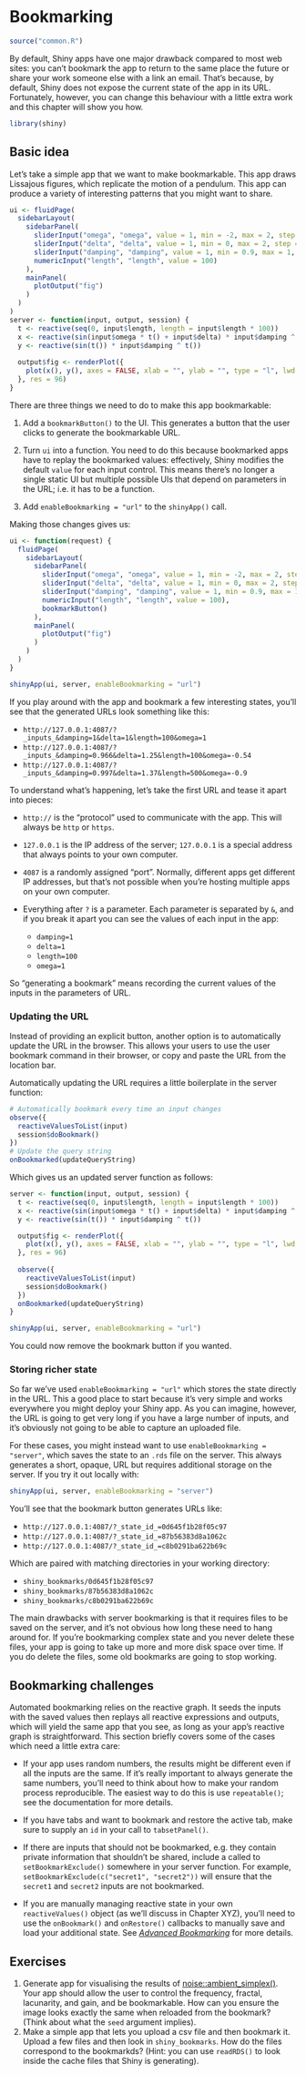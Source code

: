 # Bookmarking {#action-bookmark}

```r
source("common.R")
```

By default, Shiny apps have one major drawback compared to most web sites: you can't bookmark the app to return to the same place the future or share your work someone else with a link an email. That's because, by default, Shiny does not expose the current state of the app in its URL. Fortunately, however, you can change this behaviour with a little extra work and this chapter will show you how.

```r
library(shiny)
```

## Basic idea

Let's take a simple app that we want to make bookmarkable. This app draws Lissajous figures, which replicate the motion of a pendulum. This app can produce a variety of interesting patterns that you might want to share.

```r
ui <- fluidPage(
  sidebarLayout(
    sidebarPanel(
      sliderInput("omega", "omega", value = 1, min = -2, max = 2, step = 0.01),
      sliderInput("delta", "delta", value = 1, min = 0, max = 2, step = 0.01),
      sliderInput("damping", "damping", value = 1, min = 0.9, max = 1, step = 0.001),
      numericInput("length", "length", value = 100)
    ),
    mainPanel(
      plotOutput("fig")
    )
  )
)
server <- function(input, output, session) {
  t <- reactive(seq(0, input$length, length = input$length * 100))
  x <- reactive(sin(input$omega * t() + input$delta) * input$damping ^ t())
  y <- reactive(sin(t()) * input$damping ^ t())
  
  output$fig <- renderPlot({
    plot(x(), y(), axes = FALSE, xlab = "", ylab = "", type = "l", lwd = 2)
  }, res = 96)
}
```

<!-- TODO: add demo -->

There are three things we need to do to make this app bookmarkable:

1.  Add a `bookmarkButton()` to the UI. This generates a button that the user clicks to generate the bookmarkable URL.

2.  Turn `ui` into a function. You need to do this because bookmarked apps have to replay the bookmarked values: effectively, Shiny modifies the default `value` for each input control. This means there's no longer a single static UI but multiple possible UIs that depend on parameters in the URL; i.e. it has to be a function.

3.  Add `enableBookmarking = "url"` to the `shinyApp()` call.

Making those changes gives us:

```r
ui <- function(request) {
  fluidPage(
    sidebarLayout(
      sidebarPanel(
        sliderInput("omega", "omega", value = 1, min = -2, max = 2, step = 0.01),
        sliderInput("delta", "delta", value = 1, min = 0, max = 2, step = 0.01),
        sliderInput("damping", "damping", value = 1, min = 0.9, max = 1, step = 0.001),
        numericInput("length", "length", value = 100),
        bookmarkButton()
      ),
      mainPanel(
        plotOutput("fig")
      )
    )
  )
}
```

```r
shinyApp(ui, server, enableBookmarking = "url")
```

If you play around with the app and bookmark a few interesting states, you'll see that the generated URLs look something like this:

-   `http://127.0.0.1:4087/?_inputs_&damping=1&delta=1&length=100&omega=1`
-   `http://127.0.0.1:4087/?_inputs_&damping=0.966&delta=1.25&length=100&omega=-0.54`
-   `http://127.0.0.1:4087/?_inputs_&damping=0.997&delta=1.37&length=500&omega=-0.9`

To understand what's happening, let's take the first URL and tease it apart into pieces:

-   `http://` is the "protocol" used to communicate with the app. This will always be `http` or `https`.

-   `127.0.0.1` is the IP address of the server; `127.0.0.1` is a special address that always points to your own computer.

-   `4087` is a randomly assigned "port". Normally, different apps get different IP addresses, but that's not possible when you're hosting multiple apps on your own computer.

-   Everything after `?` is a parameter. Each parameter is separated by `&`, and if you break it apart you can see the values of each input in the app:

    -   `damping=1`
    -   `delta=1`
    -   `length=100`
    -   `omega=1`

So "generating a bookmark" means recording the current values of the inputs in the parameters of URL.

### Updating the URL

Instead of providing an explicit button, another option is to automatically update the URL in the browser. This allows your users to use the user bookmark command in their browser, or copy and paste the URL from the location bar.

Automatically updating the URL requires a little boilerplate in the server function:

```r
# Automatically bookmark every time an input changes
observe({
  reactiveValuesToList(input)
  session$doBookmark()
})
# Update the query string
onBookmarked(updateQueryString)
```

Which gives us an updated server function as follows:

```r
server <- function(input, output, session) {
  t <- reactive(seq(0, input$length, length = input$length * 100))
  x <- reactive(sin(input$omega * t() + input$delta) * input$damping ^ t())
  y <- reactive(sin(t()) * input$damping ^ t())

  output$fig <- renderPlot({
    plot(x(), y(), axes = FALSE, xlab = "", ylab = "", type = "l", lwd = 2)
  }, res = 96)
  
  observe({
    reactiveValuesToList(input)
    session$doBookmark()
  })
  onBookmarked(updateQueryString)
}
```

```r
shinyApp(ui, server, enableBookmarking = "url")
```

You could now remove the bookmark button if you wanted.

### Storing richer state

So far we've used `enableBookmarking = "url"` which stores the state directly in the URL. This a good place to start because it's very simple and works everywhere you might deploy your Shiny app. As you can imagine, however, the URL is going to get very long if you have a large number of inputs, and it's obviously not going to be able to capture an uploaded file.

For these cases, you might instead want to use `enableBookmarking = "server"`, which saves the state to an `.rds` file on the server. This always generates a short, opaque, URL but requires additional storage on the server. If you try it out locally with:

```r
shinyApp(ui, server, enableBookmarking = "server")
```

You'll see that the bookmark button generates URLs like:

-   `http://127.0.0.1:4087/?_state_id_=0d645f1b28f05c97`
-   `http://127.0.0.1:4087/?_state_id_=87b56383d8a1062c`
-   `http://127.0.0.1:4087/?_state_id_=c8b0291ba622b69c`

Which are paired with matching directories in your working directory:

-   `shiny_bookmarks/0d645f1b28f05c97`
-   `shiny_bookmarks/87b56383d8a1062c`
-   `shiny_bookmarks/c8b0291ba622b69c`

The main drawbacks with server bookmarking is that it requires files to be saved on the server, and it's not obvious how long these need to hang around for. If you're bookmarking complex state and you never delete these files, your app is going to take up more and more disk space over time. If you do delete the files, some old bookmarks are going to stop working.

## Bookmarking challenges

Automated bookmarking relies on the reactive graph. It seeds the inputs with the saved values then replays all reactive expressions and outputs, which will yield the same app that you see, as long as your app's reactive graph is straightforward. This section briefly covers some of the cases which need a little extra care:

-   If your app uses random numbers, the results might be different even if all the inputs are the same. If it's really important to always generate the same numbers, you'll need to think about how to make your random process reproducible. The easiest way to do this is use `repeatable()`; see the documentation for more details.

-   If you have tabs and want to bookmark and restore the active tab, make sure to supply an `id` in your call to `tabsetPanel()`.

-   If there are inputs that should not be bookmarked, e.g. they contain private information that shouldn't be shared, include a called to `setBookmarkExclude()` somewhere in your server function. For example, `setBookmarkExclude(c("secret1", "secret2"))` will ensure that the `secret1` and `secret2` inputs are not bookmarked.

-   If you are manually managing reactive state in your own `reactiveValues()` object (as we'll discuss in Chapter XYZ), you'll need to use the `onBookmark()` and `onRestore()` callbacks to manually save and load your additional state. See *[Advanced Bookmarking](https://shiny.rstudio.com/articles/advanced-bookmarking.html)* for more details.

## Exercises

1.  Generate app for visualising the results of [noise::ambient\_simplex()](https://ambient.data-imaginist.com/reference/noise_simplex.html). Your app should allow the user to control the frequency, fractal, lacunarity, and gain, and be bookmarkable. How can you ensure the image looks exactly the same when reloaded from the bookmark? (Think about what the `seed` argument implies).
2.  Make a simple app that lets you upload a csv file and then bookmark it. Upload a few files and then look in `shiny_bookmarks`. How do the files correspond to the bookmarkds? (Hint: you can use `readRDS()` to look inside the cache files that Shiny is generating).
